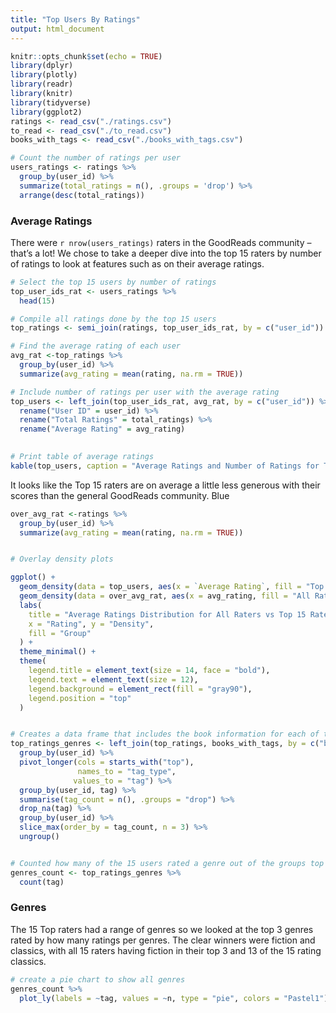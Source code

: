 ```yaml
---
title: "Top Users By Ratings"
output: html_document
---
```


```r
knitr::opts_chunk$set(echo = TRUE)
library(dplyr)
library(plotly)
library(readr)
library(knitr)
library(tidyverse)
library(ggplot2)
ratings <- read_csv("./ratings.csv")
to_read <- read_csv("./to_read.csv")
books_with_tags <- read_csv("./books_with_tags.csv")
```

```r
# Count the number of ratings per user
users_ratings <- ratings %>%
  group_by(user_id) %>%
  summarize(total_ratings = n(), .groups = 'drop') %>%
  arrange(desc(total_ratings))

```
### Average Ratings

There were `r nrow(users_ratings)` raters in the GoodReads community -- that's a lot! We chose to take a deeper dive into the top 15 raters by number of ratings to look at features such as on their average ratings. 

```r
# Select the top 15 users by number of ratings
top_user_ids_rat <- users_ratings %>%
  head(15)

# Compile all ratings done by the top 15 users
top_ratings <- semi_join(ratings, top_user_ids_rat, by = c("user_id"))

# Find the average rating of each user
avg_rat <-top_ratings %>%
  group_by(user_id) %>%  
  summarize(avg_rating = mean(rating, na.rm = TRUE))

# Include number of ratings per user with the average rating
top_users <- left_join(top_user_ids_rat, avg_rat, by = c("user_id")) %>%
  rename("User ID" = user_id) %>%
  rename("Total Ratings" = total_ratings) %>%
  rename("Average Rating" = avg_rating)

  
# Print table of average ratings
kable(top_users, caption = "Average Ratings and Number of Ratings for Top 15 Raters", align = "c")

```
It looks like the Top 15 raters are on average a little less generous with their scores than the general GoodReads community. Blue

```r

over_avg_rat <-ratings %>%
  group_by(user_id) %>%  
  summarize(avg_rating = mean(rating, na.rm = TRUE))


# Overlay density plots

ggplot() +
  geom_density(data = top_users, aes(x = `Average Rating`, fill = "Top 15 Raters"), alpha = 0.5) +
  geom_density(data = over_avg_rat, aes(x = avg_rating, fill = "All Raters"), alpha = 0.5) +
  labs(
    title = "Average Ratings Distribution for All Raters vs Top 15 Raters",
    x = "Rating", y = "Density",
    fill = "Group"
  ) +
  theme_minimal() +
  theme(
    legend.title = element_text(size = 14, face = "bold"),
    legend.text = element_text(size = 12),
    legend.background = element_rect(fill = "gray90"),
    legend.position = "top"
  )


# Creates a data frame that includes the book information for each of the ratings in top_ratings. Then found the three most rated genres for the top 15 users. 
top_ratings_genres <- left_join(top_ratings, books_with_tags, by = c("book_id")) %>%
  group_by(user_id) %>% 
  pivot_longer(cols = starts_with("top"),
               names_to = "tag_type",
              values_to = "tag") %>%
  group_by(user_id, tag) %>%
  summarise(tag_count = n(), .groups = "drop") %>%
  drop_na(tag) %>%
  group_by(user_id) %>%
  slice_max(order_by = tag_count, n = 3) %>%
  ungroup()


# Counted how many of the 15 users rated a genre out of the groups top three's
genres_count <- top_ratings_genres %>%
  count(tag)

```
 
### Genres

The 15 Top raters had a range of genres so we looked at the top 3 genres rated by how many ratings per genres. The clear winners were fiction and classics, with all 15 raters having fiction in their top 3 and 13 of the 15 rating classics. 

```r
# create a pie chart to show all genres
genres_count %>%
  plot_ly(labels = ~tag, values = ~n, type = "pie", colors = "Pastel1")
  
```
  